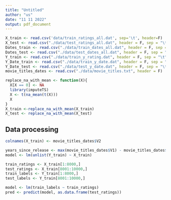 ```yaml
---
title: "Untitled"
author: "us"
date: "11 11 2022"
output: pdf_document
---
```


```r
X_train <- read.csv('data/train_ratings_all.dat', sep='\t', header=F)
X_test <- read.csv("./data/test_ratings_all.dat", header = F, sep = "\t")
Dates_train <- read.csv("./data/train_dates_all.dat", header = F, sep = "\t")
Dates_test <- read.csv("./data/test_dates_all.dat", header = F, sep = "\t")
Y_train <- read.csv("./data/train_y_rating.dat", header = F, sep = "\t")
Y_Date_train <- read.csv("./data/train_y_date.dat", header = F, sep = "\t")
Y_Date_test <- read.csv("./data/test_y_date.dat", header = F, sep = "\t")
movie_titles_dates <- read.csv("./data/movie_titles.txt", header = F)

replace_na_with_mean <- function(X){
  X[X == 0] <- NA
  library(imputeTS)
  X <- t(na_mean(t(X)))
  X
}
X_train <-replace_na_with_mean(X_train)
X_test <- replace_na_with_mean(X_test)
```

## Data processing
```r
colnames(X_train) <- movie_titles_dates$V2

```


```r
years_since_release <- max(movie_titles_dates$V1) - movie_titles_dates$V1
model <- lm(unlist(Y_train) ~ X_train)

train_ratings <- X_train[1:8000,]
test_ratings <- X_train[8001:10000,]
train_labels <- Y_train[1:8000,]
test_labels <- Y_train[8001:10000,]

model <- lm(train_labels ~ train_ratings)
pred <- predict(model, as.data.frame(test_ratings))


```

